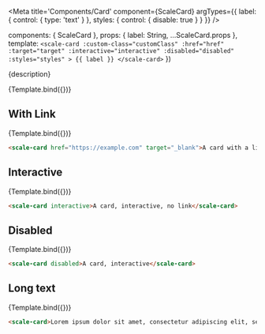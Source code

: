 
<!--
  👀

  We're missing two key things from Stencil's docs in the generated readme file:
  - whether attributes are optional or required
  - any description for those attributes
  - plus, writing them again in the .vue file can be error-prone.

  Other minor pain-points:
  - writing the code-snippet manually, need to make sure attribute/values match
  - declaring all props both in Template and the <template> of the .vue file

  Two more thing to think about:
  - in the end there's nothing Vue-specific in the stories, only for us devs, no?
    al least until the code snippet in the Preview works as expected and doesn't show `Template.bind()`
  - we're not using the Vue output target package (it's not really useful in Storybook)
-->

<Meta
  title='Components/Card'
  component={ScaleCard}
  argTypes={{
    label: {
      control: { type: 'text' }
    },
    styles: {
      control: { disable: true }
    }
  }}
/>

  components: { ScaleCard },
  props: {
    label: String,
    ...ScaleCard.props
  },
  template: `
    <scale-card
      :custom-class="customClass"
      :href="href"
      :target="target"
      :interactive="interactive"
      :disabled="disabled"
      :styles="styles"
    >
      {{ label }}
    </scale-card>
  `
})

<Description>{description}</Description>

<Preview withSource="none">
  <Story
    name='Standard'
    args={{
      label: 'A card'
    }} 
  >
    {Template.bind({})}
  </Story>
</Preview>

<Props story='Standard' />

## With Link

<Preview withSource="none">
  <Story
    name='With Link'
    args={{
      label: 'A card with a link to example.com',
      href: 'https://example.com',
      target: '_blank'
    }} 
  >
    {Template.bind({})}
  </Story>
</Preview>

```html
<scale-card href="https://example.com" target="_blank">A card with a link to example.com</scale-card>
```

## Interactive

<Preview withSource="none">
  <Story
    name='Interactive'
    args={{
      label: 'A card, interactive, no link',
      interactive: true
    }} 
  >
    {Template.bind({})}
  </Story>
</Preview>

```html
<scale-card interactive>A card, interactive, no link</scale-card>
```

## Disabled

<Preview withSource="none">
  <Story
    name='Disabled'
    args={{
      label: 'A card, disabled',
      disabled: true
    }} 
  >
    {Template.bind({})}
  </Story>
</Preview>

```html
<scale-card disabled>A card, interactive</scale-card>
```

## Long text

<Preview withSource="none">
  <Story
    name='Long text'
    args={{
      label: 'Lorem ipsum dolor sit amet, consectetur adipiscing elit, sed do eiusmod tempor incididunt ut labore et dolore magna aliqua. Ut enim ad minim veniam, quis nostrud exercitation ullamco laboris nisi ut aliquip ex ea commodo consequat.'
    }} 
  >
    {Template.bind({})}
  </Story>
</Preview>

```html
<scale-card>Lorem ipsum dolor sit amet, consectetur adipiscing elit, sed do eiusmod tempor incididunt ut labore et dolore magna aliqua. Ut enim ad minim veniam, quis nostrud exercitation ullamco laboris nisi ut aliquip ex ea commodo consequat.</scale-card>
```
